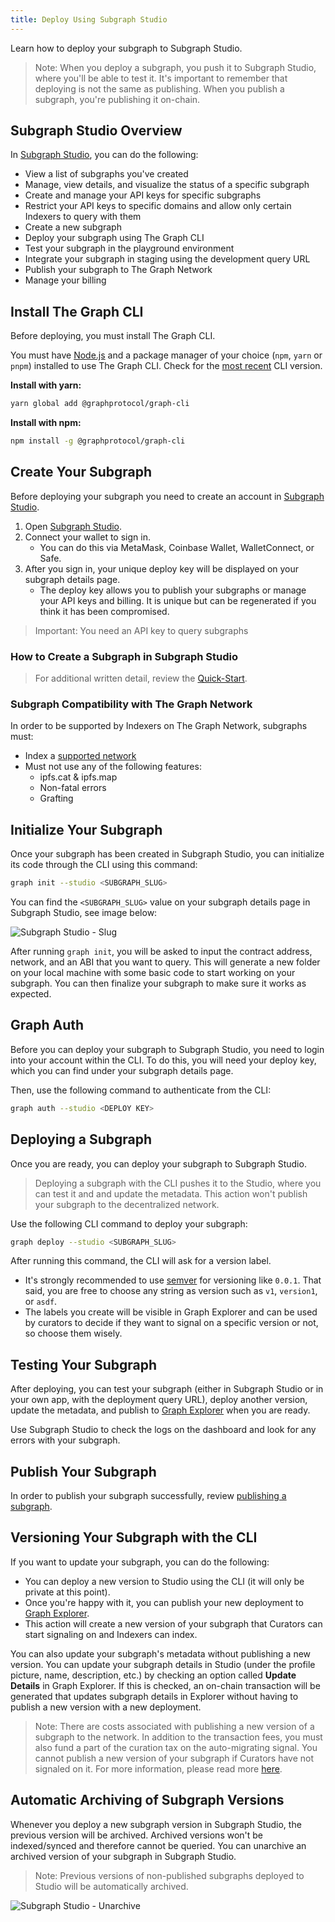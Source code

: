 ```yaml
---
title: Deploy Using Subgraph Studio
---
```


Learn how to deploy your subgraph to Subgraph Studio.

> Note: When you deploy a subgraph, you push it to Subgraph Studio, where you'll be able to test it. It's important to remember that deploying is not the same as publishing. When you publish a subgraph, you're publishing it on-chain.

## Subgraph Studio Overview

In [Subgraph Studio](https://thegraph.com/studio/), you can do the following:

- View a list of subgraphs you've created
- Manage, view details, and visualize the status of a specific subgraph
- Create and manage your API keys for specific subgraphs
- Restrict your API keys to specific domains and allow only certain Indexers to query with them
- Create a new subgraph
- Deploy your subgraph using The Graph CLI
- Test your subgraph in the playground environment
- Integrate your subgraph in staging using the development query URL
- Publish your subgraph to The Graph Network
- Manage your billing

## Install The Graph CLI

Before deploying, you must install The Graph CLI.

You must have [Node.js](https://nodejs.org/) and a package manager of your choice (`npm`, `yarn` or `pnpm`) installed to use The Graph CLI. Check for the [most recent](https://github.com/graphprotocol/graph-tooling/releases?q=%40graphprotocol%2Fgraph-cli&expanded=true) CLI version.

**Install with yarn:**

```bash
yarn global add @graphprotocol/graph-cli
```

**Install with npm:**

```bash
npm install -g @graphprotocol/graph-cli
```

## Create Your Subgraph

Before deploying your subgraph you need to create an account in [Subgraph Studio](https://thegraph.com/studio/).

1. Open [Subgraph Studio](https://thegraph.com/studio/).
2. Connect your wallet to sign in.
   - You can do this via MetaMask, Coinbase Wallet, WalletConnect, or Safe.
3. After you sign in, your unique deploy key will be displayed on your subgraph details page.
   - The deploy key allows you to publish your subgraphs or manage your API keys and billing. It is unique but can be regenerated if you think it has been compromised.

> Important: You need an API key to query subgraphs

### How to Create a Subgraph in Subgraph Studio

<VideoEmbed youtube="nGIFuC69bSA" />

> For additional written detail, review the [Quick-Start](/quick-start/).

### Subgraph Compatibility with The Graph Network

In order to be supported by Indexers on The Graph Network, subgraphs must:

- Index a [supported network](/developing/supported-networks)
- Must not use any of the following features:
  - ipfs.cat & ipfs.map
  - Non-fatal errors
  - Grafting

## Initialize Your Subgraph

Once your subgraph has been created in Subgraph Studio, you can initialize its code through the CLI using this command:

```bash
graph init --studio <SUBGRAPH_SLUG>
```

You can find the `<SUBGRAPH_SLUG>` value on your subgraph details page in Subgraph Studio, see image below:

![Subgraph Studio - Slug](/img/doc-subgraph-slug.png)

After running `graph init`, you will be asked to input the contract address, network, and an ABI that you want to query. This will generate a new folder on your local machine with some basic code to start working on your subgraph. You can then finalize your subgraph to make sure it works as expected.

## Graph Auth

Before you can deploy your subgraph to Subgraph Studio, you need to login into your account within the CLI. To do this, you will need your deploy key, which you can find under your subgraph details page.

Then, use the following command to authenticate from the CLI:

```bash
graph auth --studio <DEPLOY KEY>
```

## Deploying a Subgraph

Once you are ready, you can deploy your subgraph to Subgraph Studio.

> Deploying a subgraph with the CLI pushes it to the Studio, where you can test it and and update the metadata. This action won't publish your subgraph to the decentralized network.

Use the following CLI command to deploy your subgraph:

```bash
graph deploy --studio <SUBGRAPH_SLUG>
```

After running this command, the CLI will ask for a version label.

- It's strongly recommended to use [semver](https://semver.org/) for versioning like `0.0.1`. That said, you are free to choose any string as version such as `v1`, `version1`, or `asdf`.
- The labels you create will be visible in Graph Explorer and can be used by curators to decide if they want to signal on a specific version or not, so choose them wisely.

## Testing Your Subgraph

After deploying, you can test your subgraph (either in Subgraph Studio or in your own app, with the deployment query URL), deploy another version, update the metadata, and publish to [Graph Explorer](https://thegraph.com/explorer) when you are ready.

Use Subgraph Studio to check the logs on the dashboard and look for any errors with your subgraph.

## Publish Your Subgraph

In order to publish your subgraph successfully, review [publishing a subgraph](/publishing/publishing-a-subgraph/).

## Versioning Your Subgraph with the CLI

If you want to update your subgraph, you can do the following:

- You can deploy a new version to Studio using the CLI (it will only be private at this point).
- Once you're happy with it, you can publish your new deployment to [Graph Explorer](https://thegraph.com/explorer).
- This action will create a new version of your subgraph that Curators can start signaling on and Indexers can index.

You can also update your subgraph's metadata without publishing a new version. You can update your subgraph details in Studio (under the profile picture, name, description, etc.) by checking an option called **Update Details** in Graph Explorer. If this is checked, an on-chain transaction will be generated that updates subgraph details in Explorer without having to publish a new version with a new deployment.

> Note: There are costs associated with publishing a new version of a subgraph to the network. In addition to the transaction fees, you must also fund a part of the curation tax on the auto-migrating signal. You cannot publish a new version of your subgraph if Curators have not signaled on it. For more information, please read more [here](/network/curating/).

## Automatic Archiving of Subgraph Versions

Whenever you deploy a new subgraph version in Subgraph Studio, the previous version will be archived. Archived versions won't be indexed/synced and therefore cannot be queried. You can unarchive an archived version of your subgraph in Subgraph Studio.

> Note: Previous versions of non-published subgraphs deployed to Studio will be automatically archived.

![Subgraph Studio - Unarchive](/img/Unarchive.png)
